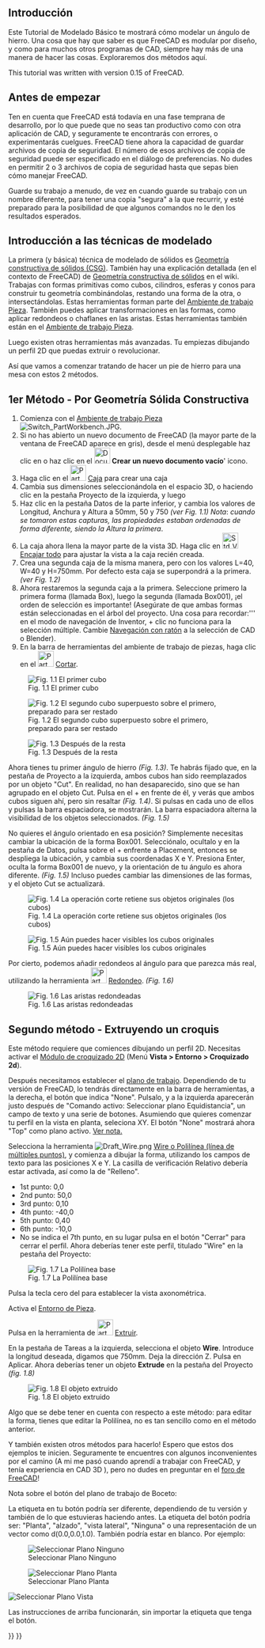 <languages/>
{{TutorialInfo/es
|Topic= Introducción a la modelización
|Level= Principiante
|Time= 15 minutos
|Author=[[User:Normandc|NormandC]]
|FCVersion=cualquier
|Files=ninguno
}}

<span id="Introduction"></span>
== Introducción == 

Este Tutorial de Modelado Básico te mostrará cómo modelar un ángulo de hierro. Una cosa que hay que saber es que FreeCAD es modular por diseño, y como para muchos otros programas de CAD, siempre hay más de una manera de hacer las cosas. Exploraremos dos métodos aquí.

<div lang="en" dir="ltr" class="mw-content-ltr">
This tutorial was written with version 0.15 of FreeCAD.
</div>

== Antes de empezar ==
Ten en cuenta que FreeCAD está todavía en una fase temprana de desarrollo, por lo que puede que no seas tan productivo como con otra aplicación de CAD, y seguramente te encontrarás con errores, o experimentarás cuelgues. FreeCAD tiene ahora la capacidad de guardar archivos de copia de seguridad. El número de esos archivos de copia de seguridad puede ser especificado en el diálogo de preferencias. No dudes en permitir 2 o 3 archivos de copia de seguridad hasta que sepas bien cómo manejar FreeCAD.

Guarde su trabajo a menudo, de vez en cuando guarde su trabajo con un nombre diferente, para tener una copia "segura" a la que recurrir, y esté preparado para la posibilidad de que algunos comandos no le den los resultados esperados. 

<div class="mw-translate-fuzzy">
== Introducción a las técnicas de modelado ==
La primera (y básica) técnica de modelado de sólidos es [http://es.wikipedia.org/wiki/Geometr%C3%ADa_constructiva_de_s%C3%B3lidos Geometría constructiva de sólidos (CSG)]. También hay una explicación detallada (en el contexto de FreeCAD) de [[Constructive_solid_geometry/es|Geometría constructiva de sólidos]] en el wiki. Trabajas con formas primitivas como cubos, cilindros, esferas y conos para construir tu geometría combinándolas, restando una forma de la otra, o intersectándolas. Estas herramientas forman parte del [[Part_Workbench/es|Ambiente de trabajo Pieza]]. También puedes aplicar transformaciones en las formas, como aplicar redondeos o chaflanes en las aristas. Estas herramientas también están en el [[Part_Workbench/es|Ambiente de trabajo Pieza]].
</div>

Luego existen otras herramientas más avanzadas. Tu empiezas dibujando un perfil 2D que puedas extruir o revolucionar.

Así que vamos a comenzar tratando de hacer un pie de hierro para una mesa con estos 2 métodos.

<div class="mw-translate-fuzzy">
== 1er Método - Por Geometría Sólida Constructiva ==
# Comienza con el [[Part_Workbench/es|Ambiente de trabajo Pieza]] [[Image:Switch PartWorkbench.JPG]].
# Si no has abierto un nuevo documento de FreeCAD (la mayor parte de la ventana de FreeCAD aparece en gris), desde el menú desplegable haz clic en {{MenuCommand|Archivo → Nuevo}} o haz clic en el [[Image:Document-new.png|32px]] '''Crear un nuevo documento vacío'''' icono.
# Haga clic en el [[Image:Part_Box.svg|32px]] [[Part_Box/es|Caja]] para crear una caja
# Cambia sus dimensiones seleccionándola en el espacio 3D, o haciendo clic en la pestaña Proyecto de la izquierda, y luego
# Haz clic en la pestaña Datos de la parte inferior, y cambia los valores de Longitud, Anchura y Altura a 50mm, 50 y 750 ''(ver Fig. 1.1)'' ''Nota'': ''cuando se tomaron estas capturas, las propiedades estaban ordenadas de forma diferente, siendo la Altura la primera''.
# La caja ahora llena la mayor parte de la vista 3D. Haga clic en [[Image:Std ViewFitAll.svg|32px]] [[Std ViewFitAll/es|Encajar todo]] para ajustar la vista a la caja recién creada.
# Crea una segunda caja de la misma manera, pero con los valores L=40, W=40 y H=750mm. Por defecto esta caja se superpondrá a la primera. ''(ver Fig. 1.2)''
# Ahora restaremos la segunda caja a la primera. Seleccione primero la primera forma (llamada Box), luego la segunda (llamada Box001), ¡el orden de selección es importante! (Asegúrate de que ambas formas están seleccionadas en el árbol del proyecto. Una cosa para recordar:''' en el modo de navegación de Inventor, {{Button|Ctrl}} + clic no funciona para la selección múltiple. Cambie [[Mouse_navigation/es|Navegación con ratón]] a la selección de CAD o Blender).
# En la barra de herramientas del ambiente de trabajo de piezas, haga clic en el [[Image:Part_Cut.svg|32px]] [[Part_Cut/es|Cortar]].
</div>

[[Image:Tutorial-normand01.jpg|center|frame|Fig. 1.1 El primer cubo]]

[[Image:Tutorial-normand02.jpg|center|frame|Fig. 1.2 El segundo cubo superpuesto sobre el primero, preparado para ser restado]]

[[Image:Tutorial-normand03.jpg|center|frame|Fig. 1.3 Después de la resta]]

<div class="mw-translate-fuzzy">
Ahora tienes tu primer ángulo de hierro ''(Fig. 1.3)''. Te habrás fijado que, en la pestaña de Proyecto a la izquierda, ambos cubos han sido reemplazados por un objeto "Cut". En realidad, no han desaparecido, sino que se han agrupado en el objeto Cut. Pulsa en el + en frente de él, y verás que ambos cubos siguen ahí, pero sin resaltar ''(Fig. 1.4)''. Si pulsas en cada uno de ellos y pulsas la barra espaciadora, se mostrarán. La barra espaciadora alterna la visibilidad de los objetos seleccionados. ''(Fig. 1.5)''
</div>

<div class="mw-translate-fuzzy">
No quieres el ángulo orientado en esa posición? Simplemente necesitas cambiar la ubicación de la forma Box001. Selecciónalo, ocultalo y en la pestaña de Datos, pulsa sobre el + enfrente a Placement, entonces se despliega la ubicación, y cambia sus coordenadas X e Y. Presiona Enter, oculta la forma Box001 de nuevo, y la orientación de tu ángulo es ahora diferente. ''(Fig. 1.5)'' Incluso puedes cambiar las dimensiones de las formas, y el objeto Cut se actualizará.
</div>

[[Image:Tutorial-normand04.jpg|center|frame|Fig. 1.4 La operación corte retiene sus objetos originales (los cubos)]]

[[Image:Tutorial-normand05.jpg|center|frame|Fig. 1.5 Aún puedes hacer visibles los cubos originales]]

<div class="mw-translate-fuzzy">
Por cierto, podemos añadir redondeos al ángulo para que parezca más real, utilizando la herramienta [[Image:Part_Fillet.png|32px]] [[Part_Fillet|Redondeo]]. ''(Fig. 1.6)''
</div>

[[Image:Tutorial-normand06.jpg|center|frame|Fig. 1.6 Las aristas redondeadas]]

<div class="mw-translate-fuzzy">
== Segundo método - Extruyendo un croquis ==

Este método requiere que comiences dibujando un perfil 2D. Necesitas activar el [[Draft_Workbench/es|Módulo de croquizado 2D]] (Menú '''Vista > Entorno > Croquizado 2d''').
</div>

<div class="mw-translate-fuzzy">
Después necesitamos establecer el [[Draft_SelectPlane/es|plano de trabajo]]. Dependiendo de tu versión de FreeCAD, lo tendrás directamente en la barra de herramientas, a la derecha, el botón que indica "None". Pulsalo, y a la izquierda aparecerán justo después de "Comando activo: Seleccionar plano Equidistancia", un campo de texto y una serie de botones. Asumiendo que quieres comenzar tu perfil en la vista en planta, seleciona XY. El botón "None" mostrará ahora "Top" como plano activo.
[[#DraftPlaneButton/es|Ver nota.]]
    
Selecciona la herramienta [[Image:Draft_Wire.png]] [[Draft_Wire|Wire o Polilínea (línea de múltiples puntos)]], y comienza a dibujar la forma, utilizando los campos de texto para las posiciones X e Y. La casilla de verificación Relativo debería estar activada, así como la de "Relleno".
</div>

<div class="mw-translate-fuzzy">
* 1st punto: 0,0
* 2nd punto: 50,0
* 3rd punto: 0,10
* 4th punto: -40,0
* 5th punto: 0,40
* 6th punto: -10,0
* No se indica el 7th punto, en su lugar pulsa en el botón "Cerrar" para cerrar el perfil. Ahora deberías tener este perfil, titulado "Wire" en la pestaña del Proyecto:
</div>

<div class="mw-translate-fuzzy">
[[Image:Tutorial-normand07.jpg|center|frame|Fig. 1.7 La Polilínea base]]
</div> 

<div class="mw-translate-fuzzy">
Pulsa la tecla cero del para establecer la vista axonométrica.
</div>

<div class="mw-translate-fuzzy">
Activa el [[Part_Workbench/es|Entorno de Pieza]].
</div>

<div class="mw-translate-fuzzy">
Pulsa en la herramienta de [[Image:Part_Extrude.png|32px]] [[Part_Extrude|Extruir]].
</div>

<div class="mw-translate-fuzzy">
En la pestaña de Tareas a la izquierda, selecciona el objeto '''Wire'''. Introduce la longitud deseada, digamos que 750mm. Deja la dirección Z. Pulsa en Aplicar. Ahora deberías tener un objeto '''Extrude''' en la pestaña del Proyecto ''(fig. 1.8)''
</div>

[[Image:Tutorial-normand08.jpg|center|frame|Fig. 1.8 El objeto extruido]]

Algo que se debe tener en cuenta con respecto a este método: para editar la forma, tienes que editar la Polilínea, no es tan sencillo como en el método anterior.

<div class="mw-translate-fuzzy">
Y también existen otros métodos para hacerlo! Espero que estos dos ejemplos te inicien. Seguramente te encuentres con algunos inconvenientes por el camino (A mi me pasó cuando aprendí a trabajar con FreeCAD, y tenía experiencia en CAD 3D ), pero no dudes en preguntar en el [http://forum.freecadweb.org foro de FreeCAD]!
</div>

<div id="DraftPlaneButton/es">Nota sobre el botón del plano de trabajo de Boceto:</div>
La etiqueta en tu botón podría ser diferente, dependiendo de tu versión y también de lo que estuvieras haciendo antes. La etiqueta del botón podría ser: "Planta", "alzado", "vista lateral", "Ninguna" o una representación de un vector como d(0.0,0.0,1.0). También podría estar en blanco. Por ejemplo:

[[Image:DraftPlaneNone.png|left|frame|Seleccionar Plano Ninguno]]

[[Image:DraftPlaneTop.png|left|frame|Seleccionar Plano Planta]]

<div class="mw-translate-fuzzy">
[[Image:DraftPlaneView.png|left|frame|Seleccionar Plano  Vista]]
{{clear}}
</div>

Las instrucciones de arriba funcionarán, sin importar la etiqueta que tenga el botón.

{{Part Tools navi{{#translation:}}}}
{{Userdocnavi{{#translation:}}}}